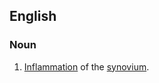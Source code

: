 ==English==
===Noun===
{{en-noun|-}}
#{{pathology}} [[inflammation|Inflammation]] of the [[synovium]].